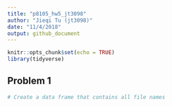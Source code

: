 ```yaml
---
title: "p8105_hw5_jt3098"
author: "Jieqi Tu (jt3098)"
date: "11/4/2018"
output: github_document
---
```


```r
knitr::opts_chunk$set(echo = TRUE)
library(tidyverse)
```

## Problem 1
```r
# Create a data frame that contains all file names

```

